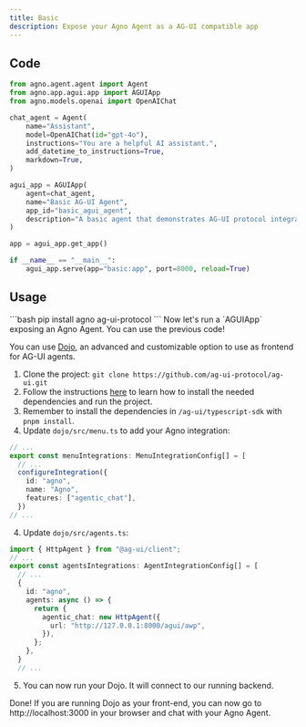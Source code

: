 ```yaml
---
title: Basic
description: Expose your Agno Agent as a AG-UI compatible app
---
```


## Code

```python cookbook/apps/agui/basic.py
from agno.agent.agent import Agent
from agno.app.agui.app import AGUIApp
from agno.models.openai import OpenAIChat

chat_agent = Agent(
    name="Assistant",
    model=OpenAIChat(id="gpt-4o"),
    instructions="You are a helpful AI assistant.",
    add_datetime_to_instructions=True,
    markdown=True,
)

agui_app = AGUIApp(
    agent=chat_agent,
    name="Basic AG-UI Agent",
    app_id="basic_agui_agent",
    description="A basic agent that demonstrates AG-UI protocol integration.",
)

app = agui_app.get_app()

if __name__ == "__main__":
    agui_app.serve(app="basic:app", port=8000, reload=True)
```

## Usage

<Steps>
  <Step title="Install the backend dependencies">
    ```bash
    pip install agno ag-ui-protocol
    ```
  </Step>

  <Step title="Run the backend">
    Now let's run a `AGUIApp` exposing an Agno Agent. You can use the previous code!
  </Step>

  <Step title="Run the frontend">


You can use [Dojo](https://github.com/ag-ui-protocol/ag-ui/tree/main/typescript-sdk/apps/dojo), an advanced and customizable option to use as frontend for AG-UI agents.

1. Clone the project: `git clone https://github.com/ag-ui-protocol/ag-ui.git`
2. Follow the instructions [here](https://github.com/ag-ui-protocol/ag-ui/tree/main/typescript-sdk/apps/dojo) to learn how to install the needed dependencies and run the project.
3. Remember to install the dependencies in `/ag-ui/typescript-sdk` with `pnpm install`.
3. Update `dojo/src/menu.ts` to add your Agno integration:
```ts
// ...
export const menuIntegrations: MenuIntegrationConfig[] = [
  // ...
  configureIntegration({
    id: "agno",
    name: "Agno",
    features: ["agentic_chat"],
  })
// ...
```
4. Update `dojo/src/agents.ts`:
```ts
import { HttpAgent } from "@ag-ui/client";
// ...
export const agentsIntegrations: AgentIntegrationConfig[] = [
  // ...
  {
    id: "agno",
    agents: async () => {
      return {
        agentic_chat: new HttpAgent({
          url: "http://127.0.0.1:8000/agui/awp",
        }),
      };
    },
  }
  // ...
```
5. You can now run your Dojo. It will connect to our running backend.
</Step>

<Step title="Chat with your Agno Agent">

Done! If you are running Dojo as your front-end, you can now go to http://localhost:3000 in your browser and chat with your Agno Agent.

</Step>
</Steps>
